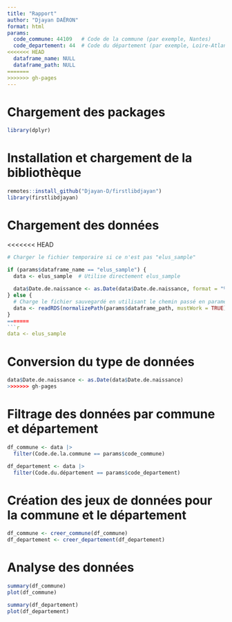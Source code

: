 ```yaml
---
title: "Rapport"
author: "Djayan DAËRON"
format: html
params:
  code_commune: 44109   # Code de la commune (par exemple, Nantes)
  code_departement: 44  # Code du département (par exemple, Loire-Atlantique)
<<<<<<< HEAD
  dataframe_name: NULL
  dataframe_path: NULL
=======
>>>>>>> gh-pages
---
```



# Chargement des packages
```r
library(dplyr)
```

# Installation et chargement de la bibliothèque
```r
remotes::install_github("Djayan-D/firstlibdjayan")
library(firstlibdjayan)
```

# Chargement des données
<<<<<<< HEAD
```r
# Charger le fichier temporaire si ce n'est pas "elus_sample"

if (params$dataframe_name == "elus_sample") {
  data <- elus_sample  # Utilise directement elus_sample
  
  data$Date.de.naissance <- as.Date(data$Date.de.naissance, format = "%d/%m/%Y")
} else {
  # Charge le fichier sauvegardé en utilisant le chemin passé en paramètre
  data <- readRDS(normalizePath(params$dataframe_path, mustWork = TRUE))
}
=======
```r
data <- elus_sample
```

# Conversion du type de données
```r
data$Date.de.naissance <- as.Date(data$Date.de.naissance)
>>>>>>> gh-pages
```

# Filtrage des données par commune et département
```r
df_commune <- data |> 
  filter(Code.de.la.commune == params$code_commune)

df_departement <- data |> 
  filter(Code.du.département == params$code_departement)
```

# Création des jeux de données pour la commune et le département
```r
df_commune <- creer_commune(df_commune)
df_departement <- creer_departement(df_departement)
```

# Analyse des données
```r
summary(df_commune)
plot(df_commune)

summary(df_departement)
plot(df_departement)
```
